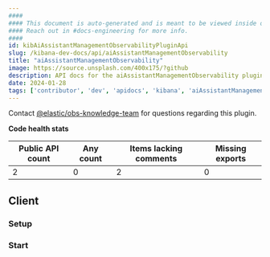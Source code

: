 ```yaml
---
####
#### This document is auto-generated and is meant to be viewed inside our experimental, new docs system.
#### Reach out in #docs-engineering for more info.
####
id: kibAiAssistantManagementObservabilityPluginApi
slug: /kibana-dev-docs/api/aiAssistantManagementObservability
title: "aiAssistantManagementObservability"
image: https://source.unsplash.com/400x175/?github
description: API docs for the aiAssistantManagementObservability plugin
date: 2024-01-28
tags: ['contributor', 'dev', 'apidocs', 'kibana', 'aiAssistantManagementObservability']
---
```




Contact [@elastic/obs-knowledge-team](https://github.com/orgs/elastic/teams/obs-knowledge-team) for questions regarding this plugin.

**Code health stats**

| Public API count  | Any count | Items lacking comments | Missing exports |
|-------------------|-----------|------------------------|-----------------|
| 2 | 0 | 2 | 0 |

## Client

### Setup
<DocDefinitionList data={[aiAssistantManagementObservabilityObj.client.setup]}/>

### Start
<DocDefinitionList data={[aiAssistantManagementObservabilityObj.client.start]}/>

